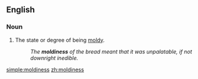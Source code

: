 ==English==

===Noun===
{{en-noun|-}}

# The state or degree of being [[moldy]].
#:''The '''moldiness''' of the bread meant that it was unpalatable, if not downright inedible.''

[[simple:moldiness]]
[[zh:moldiness]]